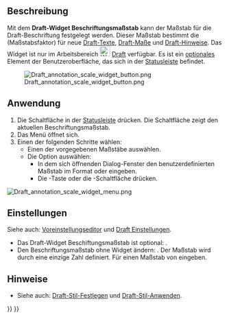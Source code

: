 <languages/>

<div class="mw-translate-fuzzy">
{{Docnav/de
|[[Draft_Tray/de|Fach]]
|[[Draft_snap_widget/de|EinrastenWidget]]
|[[Draft_Workbench/de|Draft]]
|IconL=
|IconR=
|IconC=Workbench_Draft.svg
}}
</div>

{{TOCright}}

<span id="Description"></span>
==Beschreibung==

<div class="mw-translate-fuzzy">
Mit dem '''Draft-Widget Beschriftungsmaßstab''' kann der Maßstab für die Draft-Beschriftung festgelegt werden. Dieser Maßstab bestimmt die {{PropertyView/de|Scale Multiplier}} (Maßstabsfaktor) für neue [[Draft_Text/de|Draft-Texte]], [[Draft_Dimension/de|Draft-Maße]] und [[Draft_Label/de|Draft-Hinweise]]. Das Widget ist nur im Arbeitsbereich [[Image:Workbench_Draft.svg|24px]] [[Draft_Workbench/de|Draft]] verfügbar. Es ist ein [[#Einstellungen|optionales]] Element der Benutzeroberfläche, das sich in der [[Status_bar/de|Statusleiste]] befindet.
</div>

[[Image:Draft_annotation_scale_widget_button.png]]
<div class="mw-translate-fuzzy">
{{Caption|Das Draft-Widget Beschriftungsmaßstab}}
</div>

<span id="Usage"></span>
==Anwendung==

<div class="mw-translate-fuzzy">
# Die Schaltfläche {{Button|x:x}} in der [[Status_bar/de|Statusleiste]] drücken. Die Schaltfläche zeigt den aktuellen Beschriftungsmaßstab.
# Das Menü öffnet sich.
# Einen der folgenden Schritte wählen:
#* Einen der vorgegebenen Maßstäbe auswählen.
#* Die Option {{MenuCommand|Benutzerdefiniert}} auswählen:
#** In dem sich öffnenden Dialog-Fenster den benutzerdefinierten Maßstab im Format {{Value|x:x}} oder {{Value|x<nowiki>=</nowiki>x}} eingeben.
#** Die {{KEY|Enter}}-Taste oder die {{Button|OK}}-Schaltfläche drücken.
</div>

[[Image:Draft_annotation_scale_widget_menu.png]]
{{Caption|Das Widget-Menü}}

<span id="Preferences"></span>
==Einstellungen==

Siehe auch: [[Preferences_Editor/de|Voreinstellungseditor]] und [[Draft_Preferences/de|Draft Einstellungen]].

<div class="mw-translate-fuzzy">
* Das Draft-Widget Beschiftungsmaßstab ist optional: {{MenuCommand|Bearbeiten → Einstellungen... → Draft → Schnittstelle → Das Widget Beschriftungsmaßstab im Arbeitsbereich Draft anzeigen}}.
* Den Beschriftungsmaßstab ohne Widget ändern: {{MenuCommand|Werkzeuge → Parameter bearbeiten... → BaseApp → Preferences → Mod → Draft → DraftAnnotationScale}}. Der Maßstab wird durch eine einzige Zahl definiert. Für einen Maßstab von {{Value|1:50}} {{Value|0.02}} eingeben.
</div>

<span id="Notes"></span>
==Hinweise==

* Siehe auch: [[Draft_SetStyle/de|Draft-Stil-Festlegen]] und [[Draft_ApplyStyle/de|Draft-Stil-Anwenden]].


<div class="mw-translate-fuzzy">
{{Docnav/de
|[[Draft_Tray/de|Fach]]
|[[Draft_snap_widget/de|EinrastenWidget]]
|[[Draft_Workbench/de|Draft]]
|IconL=
|IconR=
|IconC=Workbench_Draft.svg
}}
</div>

{{Draft Tools navi{{#translation:}}}}
{{Userdocnavi{{#translation:}}}}